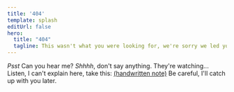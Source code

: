 ```yaml
---
title: '404'
template: splash
editUrl: false
hero:
  title: "404"
  tagline: This wasn't what you were looking for, we're sorry we led you astray.
---
```



<LinkCard
  title="Home"
  href="/"
/>

*Psst*
Can you hear me? *Shhhh*, don't say anything. They're watching...
Listen, I can't explain here, take this: [(handwritten note)](https://web.archive.org/web/20241106044230if_/https://shader.properties/)
Be careful, I'll catch up with you later.
